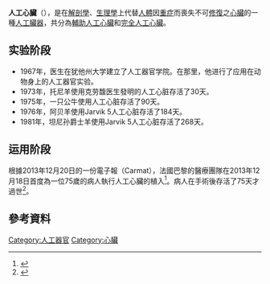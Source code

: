 {{medical}}

'''人工心臟'''（{{lang-en|'''artificial heart'''}}），是在[[解剖學|解剖學]]、[[生理學|生理學]]上代替[[人體|人體]]因[[重症|重症]]而喪失{{le|功能 (生物學)|Function_(biology)|功能}}不可[[修復|修復]]之[[心臟|心臟]]的一種[[人工臟器|人工臟器]]，共分為[[輔助人工心臟|輔助人工心臟]]和[[完全人工心臟|完全人工心臟]]。

== 实验阶段 ==

* 1967年，{{tsl|en|Willem Johan Kolff|威廉·約翰·克劳馥|克劳馥}}医生在犹他州大学建立了人工器官学院。在那里，他进行了应用在动物身上的人工器官实验。
* 1973年，托尼羊使用克劳馥医生發明的人工心脏存活了30天。
* 1975年，一只公牛使用人工心脏存活了90天。
* 1976年，阿贝羊使用Jarvik 5人工心脏存活了184天。
* 1981年，坦尼孙爵士羊使用Jarvik 5人工心脏存活了268天。

== 运用阶段 ==

根據2013年12月20日的一份電子報（Carmat），法國巴黎{{tsl|en|Hôpital Européen Georges-Pompidou|喬治-龐畢度歐洲醫院|喬治·龐畢度歐洲醫院}}的醫療團隊在2013年12月18日首度為一位75歲的病人執行人工心臟的植入<ref name="Carpentier">{{cite web |url=http://www.carmatsa.com/index.php?id=505&cid=689&fid=26&task=download&option=com_flexicontent&lang=en |title=First-in-man implantation of CARMAT's bioprosthetic artificial heart |deadurl=yes |archiveurl=https://web.archive.org/web/20131224102303/http://www.carmatsa.com/index.php?id=505&cid=689&fid=26&task=download&option=com_flexicontent&lang=en |archivedate=2013-12-24 |accessdate=2017-04-04 }}</ref>。病人在手術後存活了75天才過世<ref>{{cite news|url=http://www.reuters.com/article/2014/03/03/us-carmat-death-idUSBREA221YB20140303|title=First patient fitted with Carmat artificial heart dies|work=Reuters|date=March 3, 2014|accessdate=2017-04-04|archive-date=2015-09-30|archive-url=https://web.archive.org/web/20150930120126/http://www.reuters.com/article/2014/03/03/us-carmat-death-idUSBREA221YB20140303|dead-url=no}}</ref>。

{{醫學小作品}}

== 參考資料 ==
{{reflist}}

[[Category:人工器官|Category:人工器官]]
[[Category:心臟|Category:心臟]]